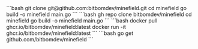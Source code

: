 
<Tabs groupId="installation-method">
  <TabItem value="git" label="Git">
    ```bash
    git clone git@github.com:bitbomdev/minefield.git
    cd minefield
    go build -o minefield main.go
    ```
  </TabItem>
  <TabItem value="github-cli" label="GitHub CLI">
    ```bash
    gh repo clone bitbomdev/minefield
    cd minefield
    go build -o minefield main.go
    ```
  </TabItem>
  <TabItem value="docker" label="Docker">
    ```bash
    docker pull ghcr.io/bitbomdev/minefield:latest
    docker run -it ghcr.io/bitbomdev/minefield:latest
    ```
  </TabItem>
  <TabItem value="go" label="Go Install">
    ```bash
    go get github.com/bitbomdev/minefield
    ```
  </TabItem>
</Tabs>